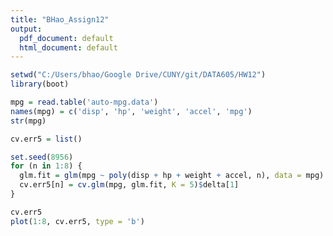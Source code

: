 ---
title: "BHao_Assign12"
output:
  pdf_document: default
  html_document: default
---

```{r setup, include=FALSE}
setwd("C:/Users/bhao/Google Drive/CUNY/git/DATA605/HW12")
library(boot)
```

```{r}
mpg = read.table('auto-mpg.data')
names(mpg) = c('disp', 'hp', 'weight', 'accel', 'mpg')
str(mpg)

cv.err5 = list()

set.seed(8956)
for (n in 1:8) {
  glm.fit = glm(mpg ~ poly(disp + hp + weight + accel, n), data = mpg)
  cv.err5[n] = cv.glm(mpg, glm.fit, K = 5)$delta[1]
}

cv.err5
plot(1:8, cv.err5, type = 'b')
```

